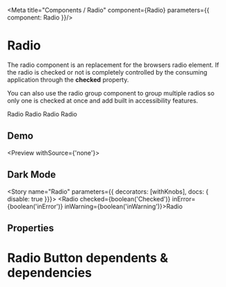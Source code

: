 
<Meta title="Components / Radio" component={Radio} parameters={{ component: Radio }}/>

# Radio

The radio component is an replacement for the browsers radio element.  If the radio is checked or not is completely controlled by the consuming application through the **checked** property.

You can also use the <LinkTo kind="components-radio-group--radio-group">radio group</LinkTo> component to group multiple radios so only one is checked at once and add built in accessibility features.

<Preview>
      <Radio>Radio</Radio>
       <Radio checked>Radio</Radio>
           <Radio inError>Radio</Radio>
       <Radio inWarning>Radio</Radio>
</Preview>


## Demo 

<Preview withSource={'none'}>
      <RadioDemo/>
</Preview>

## Dark Mode

<RadioDarkMode />

<Story name="Radio" parameters={{ decorators: [withKnobs],  docs: { disable: true  }}}>
      <Radio checked={boolean('Checked')} inError={boolean('inError')} inWarning={boolean('inWarning')}>Radio</Radio>
</Story>

## Properties

<Props of={Radio} />

# Radio Button dependents & dependencies
<DependenciesTable titleDependencies='Dependencies' titleDependents='Dependents' of={Radio} />

